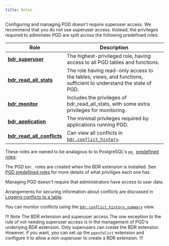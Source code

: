 ```yaml
---
title: Roles
---
```


Configuring and managing PGD doesn't require superuser access. We recommend that
you do not use superuser access. Instead, the privileges required to administer
PGD are split across the following predefined roles:

 | Role                       | Description                                                                                                      |
 |----------------------------|------------------------------------------------------------------------------------------------------------------|
 | [**bdr_superuser**](pgd-predefined-roles/#bdr_superuser)          | The highest-privileged role, having access to all PGD tables and functions.                                      |
 | [**bdr_read_all_stats**](pgd-predefined-roles/#bdr_read_all_stats)     | The role having read-only access to the tables, views, and functions, sufficient to understand the state of PGD. |
 | [**bdr_monitor**](pgd-predefined-roles/#bdr_monitor)            | Includes the privileges of bdr_read_all_stats, with some extra privileges for monitoring.                        |
 | [**bdr_application**](pgd-predefined-roles/#bdr_application)        | The minimal privileges required by applications running PGD.                                                     |
 | [**bdr_read_all_conflicts**](pgd-predefined-roles/#bdr_read_all_conflicts) | Can view all conflicts in [`bdr.conflict_history`](/pgd/latest/reference/catalogs-visible#bdrconflict_history).  |


These roles are named to be analagous to to PostgreSQL's `pg_` [predefined
roles](https://www.postgresql.org/docs/current/predefined-roles.html):

The PGD `bdr_` roles are created when the BDR extension is installed. See [PGD
predefined roles](pgd-predefined-roles) for more details of what priviliges each
one has.

Managing PGD doesn't require that administrators have access to user data.

Arrangements for securing information about conflicts are discussed in
[Logging conflicts to a table](../consistency/conflicts#conflict-logging).

You can monitor conflicts using the [`bdr.conflict_history_summary`](/pgd/latest/reference/catalogs-visible#bdrconflict_history_summary) view.

!!! Note The BDR extension and superuser access
The one exception to the rule of not needing superuser access is in the
management of PGD's underlying BDR extension. Only superusers can create the BDR
extension. However, if you want, you can set up the `pgextwlist` extension and
configure it to allow a non-superuser to create a BDR extension.
!!!


